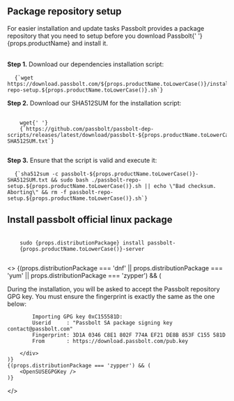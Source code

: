 
## Package repository setup

<div>
  For easier installation and update tasks Passbolt provides a package
  repository that you need to setup before you download Passbolt{' '}
  {props.productName} and install it.
</div>

<br />

**Step 1.** Download our dependencies installation script:

<pre className="prism-code language-bash">
  <code>{`wget https://download.passbolt.com/${props.productName.toLowerCase()}/installer/passbolt-repo-setup.${props.productName.toLowerCase()}.sh`}</code>
</pre>

**Step 2.** Download our SHA512SUM for the installation script:

<pre className="prism-code language-bash">
  <code>
    wget{' '}
    {`https://github.com/passbolt/passbolt-dep-scripts/releases/latest/download/passbolt-${props.productName.toLowerCase()}-SHA512SUM.txt`}
  </code>
</pre>

**Step 3.** Ensure that the script is valid and execute it:

<pre className="prism-code language-bash">
  <code>{`sha512sum -c passbolt-${props.productName.toLowerCase()}-SHA512SUM.txt && sudo bash ./passbolt-repo-setup.${props.productName.toLowerCase()}.sh || echo \"Bad checksum. Aborting\" && rm -f passbolt-repo-setup.${props.productName.toLowerCase()}.sh`}</code>
</pre>

## Install passbolt official linux package

<pre className="prism-code language-bash">
  <code>
    sudo {props.distributionPackage} install passbolt-
    {props.productName.toLowerCase()}-server
  </code>
</pre>

<>
    {(props.distributionPackage === 'dnf' || props.distributionPackage === 'yum' || props.distributionPackage === 'zypper') && (
        <div>
            During the installation, you will be asked to accept the Passbolt repository GPG key. You must ensure the fingerprint is exactly the same as the one below:

            Importing GPG key 0xC155581D:
            Userid     : "Passbolt SA package signing key contact@passbolt.com"
            Fingerprint: 3D1A 0346 C8E1 802F 774A EF21 DE8B 853F C155 581D
            From       : https://download.passbolt.com/pub.key

        </div>
    )}
    {(props.distributionPackage === 'zypper') && (
        <OpenSUSEGPGKey />
    )}

</>
